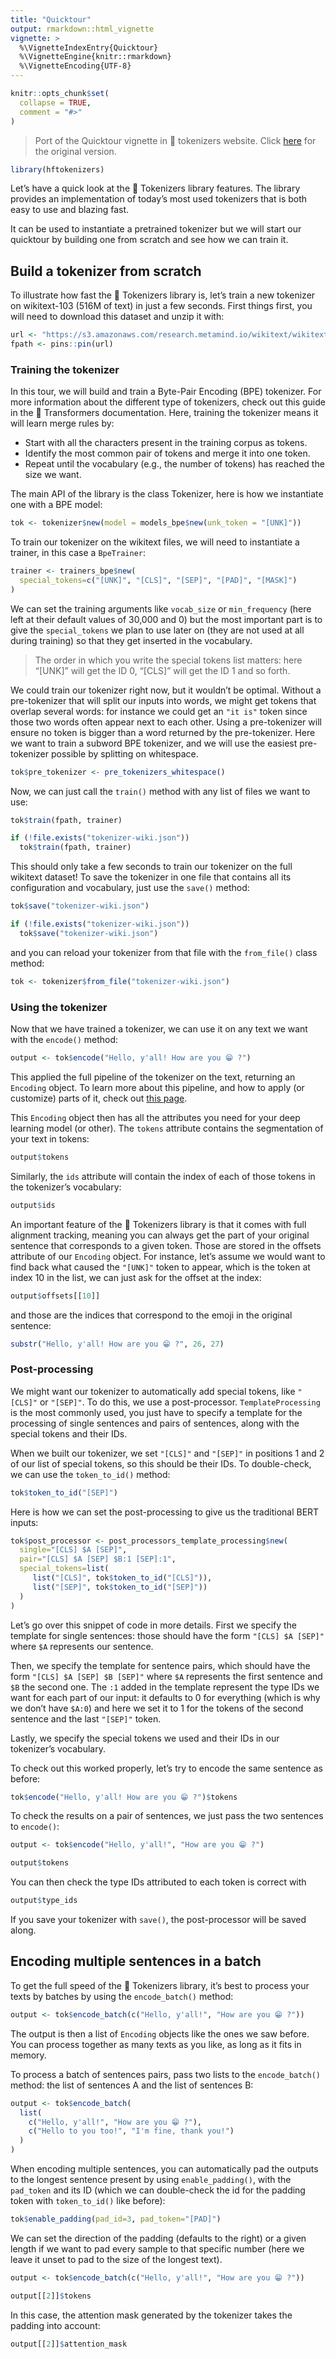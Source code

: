 ```yaml
---
title: "Quicktour"
output: rmarkdown::html_vignette
vignette: >
  %\VignetteIndexEntry{Quicktour}
  %\VignetteEngine{knitr::rmarkdown}
  %\VignetteEncoding{UTF-8}
---
```


```r
knitr::opts_chunk$set(
  collapse = TRUE,
  comment = "#>"
)
```

> Port of the Quicktour vignette in 🤗 tokenizers website. Click [here](https://huggingface.co/docs/tokenizers/python/latest/quicktour.html#build-a-tokenizer-from-scratch) for the
original version.

```r
library(hftokenizers)
```

Let’s have a quick look at the 🤗 Tokenizers library features. The library provides an implementation of today’s most used tokenizers that is both easy to use and blazing fast.

It can be used to instantiate a pretrained tokenizer but we will start our quicktour by building one from scratch and see how we can train it.

## Build a tokenizer from scratch

To illustrate how fast the 🤗 Tokenizers library is, let’s train a new tokenizer on wikitext-103 (516M of text) in just a few seconds. First things first, you will need to download this dataset and unzip it with:

```r
url <- "https://s3.amazonaws.com/research.metamind.io/wikitext/wikitext-103-raw-v1.zip"
fpath <- pins::pin(url)
```
### Training the tokenizer

In this tour, we will build and train a Byte-Pair Encoding (BPE) tokenizer. For 
more information about the different type of tokenizers, check out this guide in 
the 🤗 Transformers documentation. Here, training the tokenizer means it will 
learn merge rules by:

- Start with all the characters present in the training corpus as tokens.
- Identify the most common pair of tokens and merge it into one token.
- Repeat until the vocabulary (e.g., the number of tokens) has reached the size we want.

The main API of the library is the class Tokenizer, here is how we instantiate 
one with a BPE model:

```r
tok <- tokenizer$new(model = models_bpe$new(unk_token = "[UNK]"))
```

To train our tokenizer on the wikitext files, we will need to instantiate a trainer, 
in this case a `BpeTrainer`:

```r
trainer <- trainers_bpe$new(
  special_tokens=c("[UNK]", "[CLS]", "[SEP]", "[PAD]", "[MASK]")
)
```

We can set the training arguments like `vocab_size` or `min_frequency` (here left 
at their default values of 30,000 and 0) but the most important part is to give 
the `special_tokens` we plan to use later on (they are not used at all during 
training) so that they get inserted in the vocabulary.

> The order in which you write the special tokens list matters: here "[UNK]" will 
  get the ID 0, "[CLS]" will get the ID 1 and so forth.
  
We could train our tokenizer right now, but it wouldn’t be optimal. Without a 
pre-tokenizer that will split our inputs into words, we might get tokens that 
overlap several words: for instance we could get an `"it is"` token since those 
two words often appear next to each other. Using a pre-tokenizer will ensure 
no token is bigger than a word returned by the pre-tokenizer. Here we want to 
train a subword BPE tokenizer, and we will use the easiest pre-tokenizer possible 
by splitting on whitespace.  

```r
tok$pre_tokenizer <- pre_tokenizers_whitespace()
```

Now, we can just call the `train()` method with any list of files we want to use:

```r
tok$train(fpath, trainer)
```
```r
if (!file.exists("tokenizer-wiki.json"))
  tok$train(fpath, trainer)
```


This should only take a few seconds to train our tokenizer on the full wikitext dataset! To save the tokenizer in one file that contains all its configuration and vocabulary, just use the `save()` method:

```r
tok$save("tokenizer-wiki.json")
```
```r
if (!file.exists("tokenizer-wiki.json"))
  tok$save("tokenizer-wiki.json")
```

and you can reload your tokenizer from that file with the `from_file()` class method:

```r
tok <- tokenizer$from_file("tokenizer-wiki.json")
```

### Using the tokenizer


Now that we have trained a tokenizer, we can use it on any text we want with the `encode()` method:

```r
output <- tok$encode("Hello, y'all! How are you 😁 ?")
```

This applied the full pipeline of the tokenizer on the text, returning an `Encoding` object. To learn more about this pipeline, and how to apply (or customize) parts of it, check out [this page](TODO).

This `Encoding` object then has all the attributes you need for your deep learning model (or other). The `tokens` attribute contains the segmentation of your text in tokens:

```r
output$tokens
```

Similarly, the `ids` attribute will contain the index of each of those tokens in the tokenizer’s vocabulary:

```r
output$ids
```

An important feature of the 🤗 Tokenizers library is that it comes with full alignment tracking, meaning you can always get the part of your original sentence that corresponds to a given token. Those are stored in the offsets attribute of our `Encoding` object. For instance, let’s assume we would want to find back what caused the `"[UNK]"` token to appear, which is the token at index 10 in the list, we can just ask for the offset at the index:

```r
output$offsets[[10]]
```

and those are the indices that correspond to the emoji in the original sentence:

```r
substr("Hello, y'all! How are you 😁 ?", 26, 27)
```
### Post-processing

We might want our tokenizer to automatically add special tokens, like `"[CLS]"` or `"[SEP]"`. To do this, we use a post-processor. `TemplateProcessing` is the most commonly used, you just have to specify a template for the processing of single sentences and pairs of sentences, along with the special tokens and their IDs.

When we built our tokenizer, we set `"[CLS]"` and `"[SEP]"` in positions 1 and 2 of our list of special tokens, so this should be their IDs. To double-check, we can use the `token_to_id()` method:

```r
tok$token_to_id("[SEP]")
```
Here is how we can set the post-processing to give us the traditional BERT inputs:

```r
tok$post_processor <- post_processors_template_processing$new(
  single="[CLS] $A [SEP]",
  pair="[CLS] $A [SEP] $B:1 [SEP]:1",
  special_tokens=list(
     list("[CLS]", tok$token_to_id("[CLS]")),
     list("[SEP]", tok$token_to_id("[SEP]"))
  )
)
```

Let’s go over this snippet of code in more details. First we specify the template for single sentences: those should have the form `"[CLS] $A [SEP]"` where `$A` represents our sentence.

Then, we specify the template for sentence pairs, which should have the form `"[CLS] $A [SEP] $B [SEP]"` where `$A` represents the first sentence and `$B` the second one. The `:1` added in the template represent the type IDs we want for each part of our input: it defaults to 0 for everything (which is why we don’t have `$A:0`) and here we set it to 1 for the tokens of the second sentence and the last `"[SEP]"` token.

Lastly, we specify the special tokens we used and their IDs in our tokenizer’s vocabulary.

To check out this worked properly, let’s try to encode the same sentence as before:

```r
tok$encode("Hello, y'all! How are you 😁 ?")$tokens
```
To check the results on a pair of sentences, we just pass the two sentences to `encode()`:

```r
output <- tok$encode("Hello, y'all!", "How are you 😁 ?")
```
```r
output$tokens
```

You can then check the type IDs attributed to each token is correct with

```r
output$type_ids
```

If you save your tokenizer with `save()`, the post-processor will be saved along.

## Encoding multiple sentences in a batch

To get the full speed of the 🤗 Tokenizers library, it’s best to process your texts by batches by using the `encode_batch()` method:

```r
output <- tok$encode_batch(c("Hello, y'all!", "How are you 😁 ?"))
```

The output is then a list of `Encoding` objects like the ones we saw before. You can process together as many texts as you like, as long as it fits in memory.

To process a batch of sentences pairs, pass two lists to the `encode_batch()` method: the list of sentences A and the list of sentences B:

```r
output <- tok$encode_batch(
  list(
    c("Hello, y'all!", "How are you 😁 ?"), 
    c("Hello to you too!", "I'm fine, thank you!")
  )
)
```

When encoding multiple sentences, you can automatically pad the outputs to the longest sentence present by using `enable_padding()`, with the `pad_token` and its ID (which we can double-check the id for the padding token with `token_to_id()` like before):

```r
tok$enable_padding(pad_id=3, pad_token="[PAD]")
```

We can set the direction of the padding (defaults to the right) or a given length if we want to pad every sample to that specific number (here we leave it unset to pad to the size of the longest text).

```r
output <- tok$encode_batch(c("Hello, y'all!", "How are you 😁 ?"))
```

```r
output[[2]]$tokens
```

In this case, the attention mask generated by the tokenizer takes the padding into account:

```r
output[[2]]$attention_mask
```


